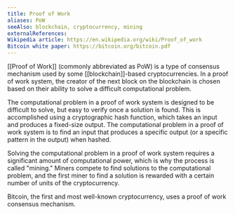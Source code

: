```yaml
---
title: Proof of Work
aliases: PoW
seeAlso: blockchain, cryptocurrency, mining
externalReferences:
Wikipedia article: https://en.wikipedia.org/wiki/Proof_of_work
Bitcoin white paper: https://bitcoin.org/bitcoin.pdf
---
```


[[Proof of Work]] (commonly abbreviated as PoW) is a type of consensus mechanism used by some [[blockchain]]-based cryptocurrencies. In a proof of work system, the creator of the next block on the blockchain is chosen based on their ability to solve a difficult computational problem.

The computational problem in a proof of work system is designed to be difficult to solve, but easy to verify once a solution is found. This is accomplished using a cryptographic hash function, which takes an input and produces a fixed-size output. The computational problem in a proof of work system is to find an input that produces a specific output (or a specific pattern in the output) when hashed.

Solving the computational problem in a proof of work system requires a significant amount of computational power, which is why the process is called "mining." Miners compete to find solutions to the computational problem, and the first miner to find a solution is rewarded with a certain number of units of the cryptocurrency.

Bitcoin, the first and most well-known cryptocurrency, uses a proof of work consensus mechanism.

